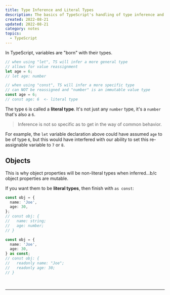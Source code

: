 ```yaml
---
title: Type Inference and Literal Types
description: The basics of TypeScript's handling of type inference and literal types. Using "let" infers a general type, while "const" infers a specific, immutable literal type. Objects properties are non-literal by default, but can be made literal with "as const".
created: 2022-08-21
updated: 2022-08-21
category: notes
topics:
  - TypeScript
---
```


In TypeScript, variables are "born" with their types.

```ts {4,9}
// when using "let", TS will infer a more general type
// allows for value reassignment
let age = 6;
// let age: number

// when using "const", TS will infer a more specific type
// can NOT be reassigned and "number" is an immutable value type
const age = 6;
// const age: 6  <- literal type
```

The type `6` is called a **literal type**. It's not just any `number` type, it's a `number` that's also a `6`.

<blockquote className="attention">
  Inference is not so specific as to get in the way of common behavior.
</blockquote>

For example, the `let` variable declaration above could have assumed `age` to be of type `6`, but this would have interfered with our ability to set this re-assignable variable to `7` or `8`.

## Objects

This is why object properties will be non-literal types when inferred...b/c object properties are mutable.

If you want them to be **literal types**, then finish with `as const`:

```ts {13}
const obj = {
  name: 'Joe',
  age: 30,
};
// const obj: {
//   name: string;
//   age: number;
// }

const obj = {
  name: 'Joe',
  age: 30,
} as const;
// const obj: {
//   readonly name: "Joe";
//   readonly age: 30;
// }
```

<br />

<TSFundamentalsCourse />

---

<LastUpdated updated={updated} />
